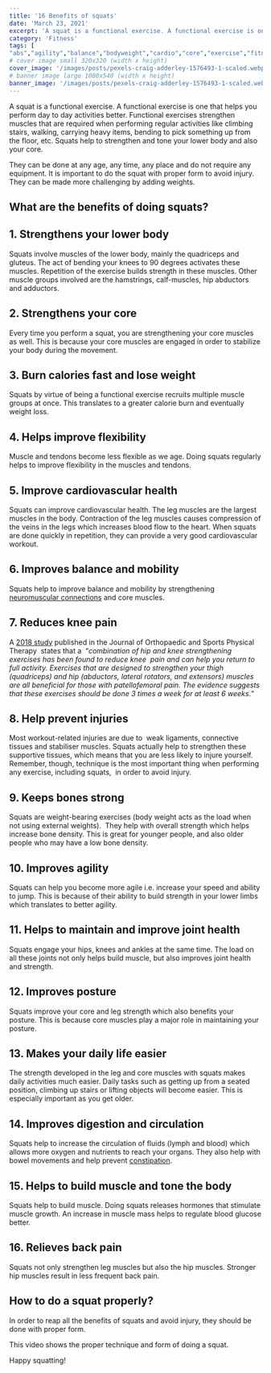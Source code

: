 ```yaml
---
title: '16 Benefits of squats'
date: 'March 23, 2021'
excerpt: 'A squat is a functional exercise. A functional exercise is one that helps you perform day to day activities better.'
category: 'Fitness'
tags: [
"abs","agility","balance","bodyweight","cardio","core","exercise","fitness","functional exercise","injury","knee pain","mobility","squat","strength","weight loss"]
# cover image small 320x320 (width x height)
cover_image: '/images/posts/pexels-craig-adderley-1576493-1-scaled.webp'
# banner image large 1080x540 (width x height)
banner_image: '/images/posts/pexels-craig-adderley-1576493-1-scaled.webp'
---
```


A squat is a functional exercise. A functional exercise is one that helps you perform day to day activities better. Functional exercises strengthen muscles that are required when performing regular activities like climbing stairs, walking, carrying heavy items, bending to pick something up from the floor, etc. Squats help to strengthen and tone your lower body and also your core.

They can be done at any age, any time, any place and do not require any equipment. It is important to do the squat with proper form to avoid injury. They can be made more challenging by adding weights.

## What are the benefits of doing squats?

## 1\. Strengthens your lower body

Squats involve muscles of the lower body, mainly the quadriceps and gluteus. The act of bending your knees to 90 degrees activates these muscles. Repetition of the exercise builds strength in these muscles. Other muscle groups involved are the hamstrings, calf-muscles, hip abductors and adductors.

## 2\. Strengthens your core

Every time you perform a squat, you are strengthening your core muscles as well. This is because your core muscles are engaged in order to stabilize your body during the movement.

## 3\. Burn calories fast and lose weight

Squats by virtue of being a functional exercise recruits multiple muscle groups at once. This translates to a greater calorie burn and eventually weight loss.

## 4\. Helps improve flexibility

Muscle and tendons become less flexible as we age. Doing squats regularly helps to improve flexibility in the muscles and tendons.

## 5\. Improve cardiovascular health

Squats can improve cardiovascular health. The leg muscles are the largest muscles in the body. Contraction of the leg muscles causes compression of the veins in the legs which increases blood flow to the heart. When squats are done quickly in repetition, they can provide a very good cardiovascular workout.

## 6\. Improves balance and mobility

Squats help to improve balance and mobility by strengthening [neuromuscular connections](https://www.ncbi.nlm.nih.gov/pmc/articles/PMC6788005/) and core muscles.

## 7\. Reduces knee pain

A [2018 study](https://www.jospt.org/doi/10.2519/jospt.2018.0501?url_ver=Z39.88-2003&rfr_id=ori:rid:crossref.org&rfr_dat=cr_pub%20%200pubmed) published in the Journal of Orthopaedic and Sports Physical Therapy  states that a  “_combination of hip and knee strengthening exercises has been found to reduce knee  pain and can help you return to full activity. Exercises that are designed to strengthen your thigh (quadriceps) and hip (abductors, lateral rotators, and extensors) muscles are all beneficial for those with patellofemoral pain. The evidence suggests that these exercises should be done 3 times a week for at least 6 weeks._”

## 8\. Help prevent injuries

Most workout-related injuries are due to  weak ligaments, connective tissues and stabiliser muscles. Squats actually help to strengthen these supportive tissues, which means that you are less likely to injure yourself. Remember, though, technique is the most important thing when performing any exercise, including squats,  in order to avoid injury.

## 9\. Keeps bones strong

Squats are weight-bearing exercises (body weight acts as the load when not using external weights).  They help with overall strength which helps increase bone density. This is great for younger people, and also older people who may have a low bone density.

## 10\. Improves agility

Squats can help you become more agile i.e. increase your speed and ability to jump. This is because of their ability to build strength in your lower limbs which translates to better agility.

## 11\. Helps to maintain and improve joint health

Squats engage your hips, knees and ankles at the same time. The load on all these joints not only helps build muscle, but also improves joint health and strength.

## 12\. Improves posture

Squats improve your core and leg strength which also benefits your posture. This is because core muscles play a major role in maintaining your posture.

## 13\. Makes your daily life easier

The strength developed in the leg and core muscles with squats makes daily activities much easier. Daily tasks such as getting up from a seated position, climbing up stairs or lifting objects will become easier. This is especially important as you get older.

## 14\. Improves digestion and circulation

Squats help to increase the circulation of fluids (lymph and blood) which allows more oxygen and nutrients to reach your organs. They also help with bowel movements and help prevent [constipation](https://healthootopia.com/health/hemorrhoids-24-facts-you-should-know/).

## 15\. Helps to build muscle and tone the body

Squats help to build muscle. Doing squats releases hormones that stimulate muscle growth. An increase in muscle mass helps to regulate blood glucose better.

## 16\. Relieves back pain

Squats not only strengthen leg muscles but also the hip muscles. Stronger hip muscles result in less frequent back pain.

## How to do a squat properly?

In order to reap all the benefits of squats and avoid injury, they should be done with proper form.

This video shows the proper technique and form of doing a squat.

<Youtube
  uid="otzWCWpuW-A"
  title="How To Do SQUATS FOR BEGINNERS | Correct Form & Mechanics | STEP BY STEP GUIDE"
/>

Happy squatting!
